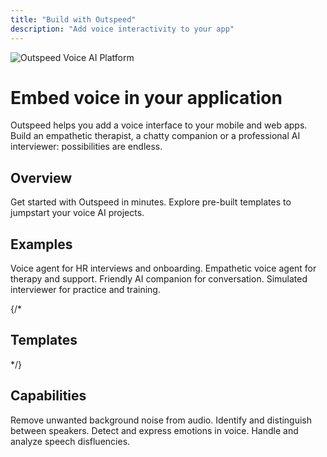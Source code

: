 ```yaml
---
title: "Build with Outspeed"
description: "Add voice interactivity to your app"
---
```


<div class="mt-0">
  <div class="flex flex-col lg:flex-row gap-8 items-center mb-12">
    <div class="flex-1 flex justify-center lg:justify-start">
      <img 
        src="../logo/outspeed-phone-blue.png" 
        alt="Outspeed Voice AI Platform" 
        class="docimage max-w-8 h-auto rounded-lg shadow-lg"
      />
    </div>
    <div class="flex-1">
      <h1 class="text-2xl font-bold mb-4">Embed voice in your application</h1>
      <p class="text-lg leading-relaxed">
        Outspeed helps you add a voice interface to your mobile and web apps. Build an empathetic
        therapist, a chatty companion or a professional AI interviewer: possibilities are endless.
      </p>
    </div>
  </div>

  ## Overview

  <CardGroup cols={2}>
    <Card title="Quickstart" icon="rocket" href="/get-started/quickstart">
      Get started with Outspeed in minutes.
    </Card>
    <Card title="Templates" icon="book" href="/get-started/templates">
      Explore pre-built templates to jumpstart your voice AI projects.
    </Card>
  </CardGroup>

  ## Examples

  <CardGroup cols={2}>
    <Card title="HR" icon="user-tie" href="/get-started/examples">
      Voice agent for HR interviews and onboarding.
    </Card>
    <Card title="Therapist" icon="user-nurse" href="/get-started/examples">
      Empathetic voice agent for therapy and support.
    </Card>
    <Card title="Companion" icon="user-friends" href="/get-started/examples">
      Friendly AI companion for conversation.
    </Card>
    <Card title="Interviewer" icon="user-secret" href="/get-started/examples">
      Simulated interviewer for practice and training.
    </Card>
  </CardGroup>

  {/* <h2>Templates</h2>

  <CardGroup cols={4}>
    <Card title="Next JS" icon="code" href="https://github.com/outspeed-ai/outspeed-nextjs-template">
    </Card>
    <Card title="React JS" icon="react" href="/react/setup">
    </Card>
    <Card title="React TS" icon="react" href="/react/setup">
    </Card>
    <Card title="Vite" icon="bolt" href="https://github.com/outspeed-ai/outspeed-vite-template">
    </Card>
    <Card title="Cloudflare" icon="cloud" href="https://github.com/outspeed-ai/outspeed-cloudflare-template">
    </Card>
    <Card title="Create React App" icon="react" href="https://github.com/outspeed-ai/outspeed-cra-template">
    </Card>
    <Card title="Flutter" icon="mobile" href="https://github.com/outspeed-ai/outspeed-flutter-template">
    </Card>
    <Card title="Swift" icon="apple" href="/iOS/outspeed-swift-getting-started">
    </Card>
  </CardGroup> */}

  <h2>Capabilities</h2>

  <CardGroup cols={3}>
    <Card title="Background Noise Removal" icon="volume-xmark">
      Remove unwanted background noise from audio.
    </Card>
    <Card title="Speaker Recognition" icon="user-check">
      Identify and distinguish between speakers.
    </Card>
    <Card title="Emotions" icon="face-smile">
      Detect and express emotions in voice.
    </Card>
    <Card title="Disfluencies" icon="wave-square">
      Handle and analyze speech disfluencies.
    </Card>
  </CardGroup>
</div>
